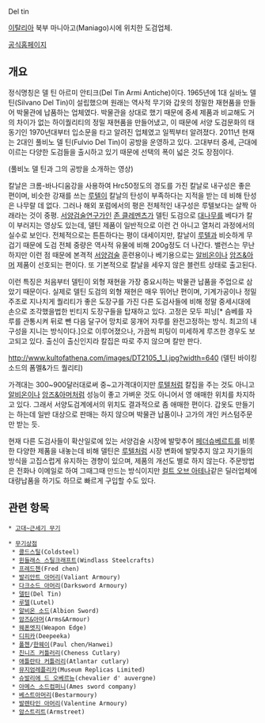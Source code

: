 Del tin

[[이탈리아]] 북부 마니아고(Maniago)시에 위치한 도검업체.

[http://www.deltin.it/home.htm 공식홈페이지]


== 개요 ==

정식명칭은 델 틴 아르미 안티크(Del Tin Armi Antiche)이다. 1965년에 1대 실바노 델 틴(Silvano Del Tin)이 설립했으며 원래는 역사적 무기와 갑옷의 정밀한 재현품을 만들어 박물관에 납품하는 업체였다. 박물관을 상대로 했기 때문에 중세 제품과 비교해도 거의 차이가 없는 하이퀄리티의 정밀 재현품을 만들어냈고, 이 때문에 서양 도검문화의 태동기인 1970년대부터 입소문을 타고 알려진 업체였고 일찍부터 알려졌다. 2011년 현재는 2대인 풀비노 델 틴(Fulvio Del Tin)이 공방을 운영하고 있다. 고대부터 중세, 근대에 이르는 다양한 도검들을 출시하고 있기 때문에 선택의 폭이 넓은 것도 장점이다. 

{{{#!html
<object width="640" height="390"><param name="movie" value="http://www.youtube.com/v/toDh3kogMys?fs=1&amp;hl=ko_KR"></param><param name="allowFullScreen" value="true"></param><param name="allowscriptaccess" value="always"></param><embed src="http://www.youtube.com/v/toDh3kogMys?fs=1&amp;hl=ko_KR" type="application/x-shockwave-flash" allowscriptaccess="always" allowfullscreen="true" width="640" height="390"></embed></object>
}}}
(풀비노 델 틴과 그의 공방을 소개하는 영상)

칼날은 크롬-바나디움강을 사용하여 Hrc50정도의 경도를 가진 칼날로 내구성은 좋은 편이며, 비슷한 강재를 쓰는 [[루텔]]이 칼날의 탄성이 부족하다는 지적을 받는 데 비해 탄성은 나무랄 데 없다. 그러나 해외 포럼에서의 평은 전체적인 내구성은 루텔보다는 살짝 아래라는 것이 중평. [[서양검술]]연구가인 [[존 클레멘츠]]가 델틴 도검으로 [[대나무]]를 베다가 칼이 부러지는 영상도 있는데, 델틴 제품이 일반적으로 이런 건 아니고 열처리 과정에서의 실수로 보인다. 전체적으로는 튼튼하다는 평이 대세이지만, 칼날이 [[루텔]]과 비슷하게 무겁기 때문에 도검 전체 중량은 역사적 유물에 비해 200g정도 더 나간다. 밸런스는 무난하지만 이런 점 때문에 본격적 [[서양검술]] 훈련용이나 베기용으로는 [[알비온]]이나 [[암즈&아머]] 제품이 선호되는 편이다. 또 기본적으로 칼날을 세우지 않은 블런트 상태로 출고된다. 

이런 특징은 처음부터 델틴이 외형 재현을 가장 중요시하는 박물관 납품을 주업으로 삼았기 때문이다. 실제로 델틴 도검의 외형 재현은 매우 뛰어난 편이며, 기계가공이나 정밀주조로 지나치게 퀄리티가 좋은 도장구를 가진 다른 도검사들에 비해 정말 중세시대에 손으로 조각했을법한 빈티지 도장구들을 탑재하고 있다. 고정은 모두 피닝[* 슴베를 자루를 관통시켜 뒤로 뺀 다음 달구어 망치로 뭉개어 자루를 완전고정하는 방식. 최고의 내구성을 지니는 방식이다.]으로 이루어졌으나, 가끔씩 피팅이 미세하게 루즈한 경우도 보고되고 있다. 출신이 출신인지라 칼집은 따로 주지 않으며 칼만 판다. 

http://www.kultofathena.com/images/DT2105_1_l.jpg?width=640
(델틴 바이킹 소드의 폼멜&가드 퀄리티)

가격대는 300~900달러대로써 중~고가격대이지만 [[루텔]]처럼 칼집을 주는 것도 아니고 [[알비온]]이나 [[암즈&아머]]처럼 성능이 좋고 가벼운 것도 아니어서 영 애매한 위치를 차지하고 있다. 그래서 서양도검계에서의 위치도 결과적으로 좀 애매한 편이다. 갑옷도 만들기는 하는데 일반 대상으로 판매는 하지 않으며 박물관 납품이나 고가의 개인 커스텀주문만 받는 듯. 

현재 다른 도검사들이 확산일로에 있는 서양검술 시장에 발맞추어 [[페더슈베르트]]를 비롯한 다양한 제품을 내놓는데 비해 델틴은 [[루텔]]처럼 시장 변화에 발맞추지 않고 자기들의 방식을 고집스럽게 유지하는 경향이 있으며, 제품의 개선도 별로 하지 않는다. 주문방법은 전화나 이메일로 하여 그때그때 만드는 방식이지만 [http://www.kultofathena.com/deltin.asp 컬트 오브 아테나]같은 딜러업체에 대량납품을 하기도 하므로 빠르게 구입할 수도 있다. 

== 관련 항목 ==

 * [[고대~근세기 무기]]

 * [[무기상점]]
  * [[콜드스틸]](Coldsteel)
  * [[윈들래스 스틸크래프트]](Windlass Steelcrafts)
  * [[프레드첸]](Fred chen)
  * [[발리안트 아머리]](Valiant Armoury)
  * [[다크소드 아머리]](Darksword Armoury)
  * [[델틴]](Del Tin)
  * [[루텔]](Lutel)
  * [[알비온 소드]](Albion Sword)
  * [[암즈&아머]](Arms&Armour)
  * [[웨폰엣지]](Weapon Edge)
  * [[디피카]](Deepeeka)
  * [[폴첸]]/[[한웨이]](Paul chen/Hanwei)
  * [[친니즈 커틀러리]](Cheness Cutlary)
  * [[애틀란타 커틀러리]](Atlantar cutlary)
  * [[뮤지엄레플리카]](Museum Replicas Limited)
  * [[슈발리에 드 오베르뉴]](chevalier d' auvergne)
  * [[아메스 소드컴퍼니]](Ames sword company)
  * [[베스트아머리]](Bestarmoury)
  * [[발렌타인 아머리]](Valentine Armoury)
  * [[암스트리트]](Armstreet) 
